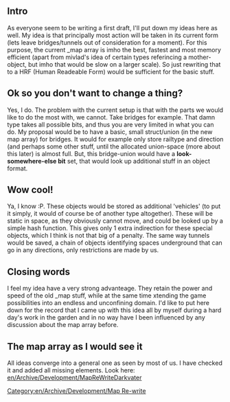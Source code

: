 ==Intro==
As everyone seem to be writing a first draft, I'll put down my ideas here as well. My idea is that principally most action will be taken in its current form (lets leave bridges/tunnels out of consideration for a moment). For this purpose, the current _map array is imho the best, fastest and most memory efficient (apart from mivlad's idea of certain types referincing a mother-object, but imho that would be slow on a larger scale). So just rewriting that to a HRF (Human Readeable Form) would be sufficient for the basic stuff.

==Ok so you don't want to change a thing?==
Yes, I do. The problem with the current setup is that with the parts we would like to do the most with, we cannot. Take bridges for example. That damn type takes all possible bits, and thus you are very limited in what you can do. My proposal would be to have a basic, small struct/union (in the new map array) for bridges. It would for example only store railtype and direction (and perhaps some other stuff, until the allocated union-space (more about this later) is almost full. But, this bridge-union would have a <b>look-somewhere-else bit</b> set, that would look up additional stuff in an object format.

==Wow cool!==
Ya, I know :P. These objects would be stored as additional 'vehicles' (to put it simply, it would of course be of another type altogether). These will be static in space, as they obviously cannot move, and could be looked up by a simple hash function. This gives only 1 extra indirection for these special objects, which I think is not that big of a penalty. The same way tunnels would be saved, a chain of objects identifying spaces underground that can go in any directions, only restrictions are made by us.

==Closing words==
I feel my idea have a very strong advanteage. They retain the power and speed of the old _map stuff, while at the same time xtending the game possibilities into an endless and unconfining domain. I'd like to put here down for the record that I came up with this idea all by myself during a hard day's work in the garden and in no way have I been influenced by any discussion about the map array before.

==The map array as I would see it==
All ideas converge into a general one as seen by most of us. I have checked it and added all missing elements. Look here: [[en/Archive/Development/MapReWriteDarkvater]]


[[Category:en/Archive/Development/Map Re-write]]